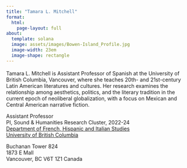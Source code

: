 ```yaml
---
title: "Tamara L. Mitchell"
format: 
  html: 
    page-layout: full
about:
  template: solana
  image: assets/images/Bowen-Island_Profile.jpg
  image-width: 23em
  image-shape: rectangle
---
```


<div style="color: #39507d; font-size: 1.25em">
<a href="https://github.com/tamaraleemitchell">
<i class="bi bi-github"></i></a> 
<a href="https://scholar.google.com/citations?user=W1JfaXUAAAAJ&hl=en&oi=sra">
<i class="ai ai-google-scholar"></i></a> 
<a href="https://twitter.com/spanglishtammy"> 
<i class="bi bi-twitter"></i></a> 
<a href="https://orcid.org/0000-0001-9163-2393"> 
<i class="ai ai-orcid"></i></a> 
<a href="mailto:tamara.mitchell@ubc.ca"> 
<i class="bi bi-envelope"></i></a> 
<a href="assets/research/CV_TamaraMitchell.pdf">
<i class="ai ai-cv"></i></a> 
</div>

Tamara L. Mitchell is Assistant Professor of Spanish at the University of British Columbia, Vancouver, where she teaches 20th- and 21st-century Latin American literatures and cultures. Her research examines the relationship among aesthetics, politics, and the literary tradition in the current epoch of neoliberal globalization, with a focus on Mexican and Central American narrative fiction. 

Assistant Professor  
PI, Sound & Humanities Research Cluster, 2022-24  
[Department of French, Hispanic and Italian Studies](https://fhis.ubc.ca/)  
[University of British Columbia](https://ubc.ca/)<br>

Buchanan Tower 824  
1873 E Mall  
Vancouver, BC V6T 1Z1 Canada
